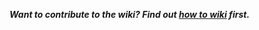 ***Want to contribute to the wiki? Find out [how to wiki](https://github.com/cuhacking/cuHacking-wiki/wiki/How-to:-Wiki) first.***